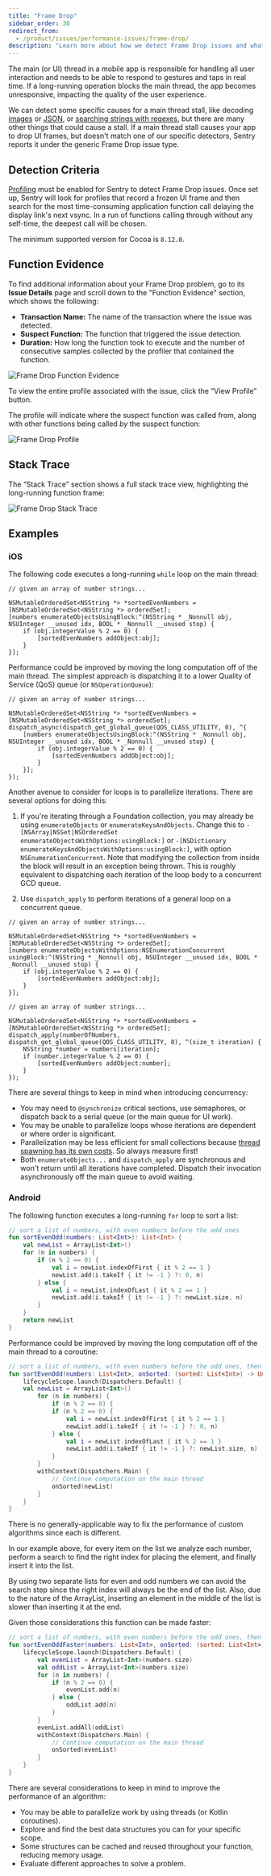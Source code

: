 ```yaml
---
title: "Frame Drop"
sidebar_order: 30
redirect_from:
  - /product/issues/performance-issues/frame-drop/
description: "Learn more about how we detect Frame Drop issues and what you can do to help fix them."
---
```


The main (or UI) thread in a mobile app is responsible for handling all user interaction and needs to be able to respond to gestures and taps in real time. If a long-running operation blocks the main thread, the app becomes unresponsive, impacting the quality of the user experience.

We can detect some specific causes for a main thread stall, like decoding [images](/product/issues/issue-details/performance-issues/image-decoding-main-thread/) or [JSON](/product/issues/issue-details/performance-issues/json-decoding-main-thread/), or [searching strings with regexes](/product/issues/issue-details/performance-issues/regex-main-thread/), but there are many other things that could cause a stall. If a main thread stall causes your app to drop UI frames, but doesn't match one of our specific detectors, Sentry reports it under the generic Frame Drop issue type.

## Detection Criteria

[Profiling](/product/profiling/) must be enabled for Sentry to detect Frame Drop issues. Once set up, Sentry will look for profiles that record a frozen UI frame and then search for the most time-consuming application function call delaying the display link's next vsync. In a run of functions calling through without any self-time, the deepest call will be chosen.

<Note>

The minimum supported version for Cocoa is `8.12.0`.

</Note>

## Function Evidence

To find additional information about your Frame Drop problem, go to its **Issue Details** page and scroll down to the "Function Evidence" section, which shows the following:

- **Transaction Name:** The name of the transaction where the issue was detected.
- **Suspect Function:** The function that triggered the issue detection.
- **Duration:** How long the function took to execute and the number of consecutive samples collected by the profiler that contained the function.

![Frame Drop Function Evidence](frame-drop-function-evidence.png)

To view the entire profile associated with the issue, click the “View Profile” button.

The profile will indicate where the suspect function was called from, along with other functions being called _by_ the suspect function:

![Frame Drop Profile](frame-drop-profile.png)

## Stack Trace

The “Stack Trace” section shows a full stack trace view, highlighting the long-running function frame:

![Frame Drop Stack Trace](frame-drop-stack-trace.png)

## Examples

### iOS

The following code executes a long-running `while` loop on the main thread:

```objc
// given an array of number strings...

NSMutableOrderedSet<NSString *> *sortedEvenNumbers = [NSMutableOrderedSet<NSString *> orderedSet];
[numbers enumerateObjectsUsingBlock:^(NSString * _Nonnull obj, NSUInteger __unused idx, BOOL * _Nonnull __unused stop) {
    if (obj.integerValue % 2 == 0) {
        [sortedEvenNumbers addObject:obj];
    }
}];
```

Performance could be improved by moving the long computation off of the main thread. The simplest approach is dispatching it to a lower Quality of Service (QoS) queue (or `NSOperationQueue`):

```objc {tabTitle:Dispatch to Background Queue}
// given an array of number strings...

NSMutableOrderedSet<NSString *> *sortedEvenNumbers = [NSMutableOrderedSet<NSString *> orderedSet];
dispatch_async(dispatch_get_global_queue(QOS_CLASS_UTILITY, 0), ^{
    [numbers enumerateObjectsUsingBlock:^(NSString * _Nonnull obj, NSUInteger __unused idx, BOOL * _Nonnull __unused stop) {
        if (obj.integerValue % 2 == 0) {
            [sortedEvenNumbers addObject:obj];
        }
    }];
});
```

Another avenue to consider for loops is to parallelize iterations. There are several options for doing this:

1. If you're iterating through a Foundation collection, you may already be using `enumerateObjects` or `enumerateKeysAndObjects`. Change this to `-[NSArray|NSSet|NSOrderedSet enumerateObjectsWithOptions:usingBlock:]` or `-[NSDictionary enumerateKeysAndObjectsWithOptions:usingBlock:]`, with option `NSEnumerationConcurrent`. Note that modifying the collection from inside the block will result in an exception being thrown. This is roughly equivalent to dispatching each iteration of the loop body to a concurrent GCD queue.

1. Use `dispatch_apply` to perform iterations of a general loop on a concurrent queue.

```objc {tabTitle:Foundation Collection Concurrent Enumeration}
// given an array of number strings...

NSMutableOrderedSet<NSString *> *sortedEvenNumbers = [NSMutableOrderedSet<NSString *> orderedSet];
[numbers enumerateObjectsWithOptions:NSEnumerationConcurrent usingBlock:^(NSString * _Nonnull obj, NSUInteger __unused idx, BOOL * _Nonnull __unused stop) {
    if (obj.integerValue % 2 == 0) {
        [sortedEvenNumbers addObject:obj];
    }
}];
```

```objc {tabTitle:dispatch_apply}
// given an array of number strings...

NSMutableOrderedSet<NSString *> *sortedEvenNumbers = [NSMutableOrderedSet<NSString *> orderedSet];
dispatch_apply(numberOfNumbers, dispatch_get_global_queue(QOS_CLASS_UTILITY, 0), ^(size_t iteration) {
    NSString *number = numbers[iteration];
    if (number.integerValue % 2 == 0) {
        [sortedEvenNumbers addObject:number];
    }
});
```

There are several things to keep in mind when introducing concurrency:

- You may need to `@synchronize` critical sections, use semaphores, or dispatch back to a serial queue (or the main queue for UI work).
- You may be unable to parallelize loops whose iterations are dependent or where order is significant.
- Parallelization may be less efficient for small collections because [thread spawning has its own costs](https://developer.apple.com/library/archive/documentation/Cocoa/Conceptual/Multithreading/AboutThreads/AboutThreads.html#//apple_ref/doc/uid/10000057i-CH6-SW20). So always measure first!
- Both `enumerateObjects...` and `dispatch_apply` are synchronous and won't return until all iterations have completed. Dispatch their invocation asynchronously off the main queue to avoid waiting.

### Android

The following function executes a long-running `for` loop to sort a list:

```kotlin
// sort a list of numbers, with even numbers before the odd ones
fun sortEvenOdd(numbers: List<Int>): List<Int> {
    val newList = ArrayList<Int>()
    for (n in numbers) {
        if (n % 2 == 0) {
            val i = newList.indexOfFirst { it % 2 == 1 }
            newList.add(i.takeIf { it != -1 } ?: 0, n)
        } else {
            val i = newList.indexOfLast { it % 2 == 1 }
            newList.add(i.takeIf { it != -1 } ?: newList.size, n)
        }
    }
    return newList
}
```

Performance could be improved by moving the long computation off of the main thread to a coroutine:

```kotlin
// sort a list of numbers, with even numbers before the odd ones, then call onSorted with the sorted list as parameter.
fun sortEvenOdd(numbers: List<Int>, onSorted: (sorted: List<Int>) -> Unit): List<Int> {
    lifecycleScope.launch(Dispatchers.Default) {
    val newList = ArrayList<Int>()
        for (n in numbers) {
            if (n % 2 == 0) {
            if (n % 2 == 0) {
                val i = newList.indexOfFirst { it % 2 == 1 }
                newList.add(i.takeIf { it != -1 } ?: 0, n)
            } else {
                val i = newList.indexOfLast { it % 2 == 1 }
                newList.add(i.takeIf { it != -1 } ?: newList.size, n)
            }
        }
        withContext(Dispatchers.Main) {
            // Continue computation on the main thread
            onSorted(newList)
        }
    }
}
```

There is no generally-applicable way to fix the performance of custom algorithms since each is different.

In our example above, for every item on the list we analyze each number, perform a search to find the right index for placing the element, and finally insert it into the list.

By using two separate lists for even and odd numbers we can avoid the search step since the right index will always be the end of the list.
Also, due to the nature of the ArrayList, inserting an element in the middle of the list is slower than inserting it at the end.

Given those considerations this function can be made faster:

```kotlin
// sort a list of numbers, with even numbers before the odd ones, then call onSorted with the sorted list as parameter.
fun sortEvenOddFaster(numbers: List<Int>, onSorted: (sorted: List<Int>) -> Unit): List<Int> {
    lifecycleScope.launch(Dispatchers.Default) {
        val evenList = ArrayList<Int>(numbers.size)
        val oddList = ArrayList<Int>(numbers.size)
        for (n in numbers) {
            if (n % 2 == 0) {
                evenList.add(n)
            } else {
                oddList.add(n)
            }
        }
        evenList.addAll(oddList)
        withContext(Dispatchers.Main) {
            // Continue computation on the main thread
            onSorted(evenList)
        }
    }
}
```

There are several considerations to keep in mind to improve the performance of an algorithm:

- You may be able to parallelize work by using threads (or Kotlin coroutines).
- Explore and find the best data structures you can for your specific scope.
- Some structures can be cached and reused throughout your function, reducing memory usage.
- Evaluate different approaches to solve a problem.
